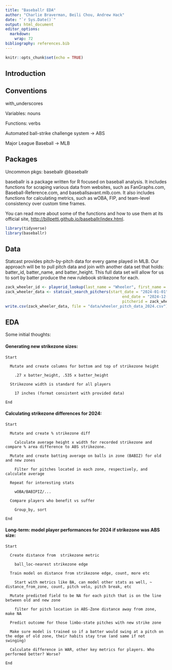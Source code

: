 ```yaml
---
title: "Baseballr EDA"
author: "Charlie Braverman, Beili Chou, Andrew Hack"
date: "`r Sys.Date()`"
output: html_document
editor_options: 
  markdown: 
    wrap: 72
bibliography: references.bib
---
```


```r
knitr::opts_chunk$set(echo = TRUE)
```

## Introduction



## Conventions

with_underscores

Variables: nouns

Functions: verbs

Automated ball-strike challenge system -\> ABS

Major League Baseball -\> MLB

## Packages

Uncommon pkgs: baseballr @baseballr

baseballr is a package written for R focused on baseball analysis. It
includes functions for scraping various data from websites, such as
FanGraphs.com, Baseball-Reference.com, and baseballsavant.mlb.com. It
also includes functions for calculating metrics, such as wOBA, FIP, and
team-level consistency over custom time frames.

You can read more about some of the functions and how to use them at its
official site, <http://billpetti.github.io/baseballr/index.html>.

```r
library(tidyverse)
library(baseballr)
```

## Data

Statcast provides pitch-by-pitch data for every game played in MLB. Our
approach will be to pull pitch data and join with another data set that
holds: batter_id, batter_name, and batter_height. This full data set
will allow for us to sort by batter produce the new rulebook strikezone
for each.

```r
zack_wheeler_id <- playerid_lookup(last_name = "Wheeler", first_name = "Zack") %>% pull(mlbam_id)
zack_wheeler_data <- statcast_search_pitchers(start_date = "2024-01-01",
                                                   end_date = "2024-12-31",
                                                   pitcherid = zack_wheeler_id)
write.csv(zack_wheeler_data, file = "data/wheeler_pitch_data_2024.csv")
```

## EDA

Some initial thoughts:

#### Generating new strikezone sizes:

```         
Start

  Mutate and create columns for bottom and top of strikezone height
  
    .27 x batter_height, .535 x batter_height
    
  Strikezone width is standard for all players
  
    17 inches (format consistent with provided data)
    
End
```

#### Calculating strikezone differences for 2024:

```         
Start

  Mutate and create % strikezone diff
  
    Calculate average height x width for recorded strikezone and compare % area difference to ABS strikezone.
    
  Mutate and create batting average on balls in zone (BABIZ) for old and new zones
  
    Filter for pitches located in each zone, respectively, and calculate average
  
  Repeat for interesting stats
  
    wOBA/BABIPIZ/...
    
  Compare players who benefit vs suffer
  
    Group_by, sort
    
End
```

#### Long-term: model player performances for 2024 if strikezone was ABS size:

```         
Start

  Create distance from  strikezone metric
  
    ball_loc-nearest strikezone edge
    
  Train model on distance from strikezone edge, count, more etc
  
    Start with metrics like BA, can model other stats as well, ~ distance_from_zone, count, pitch velo, pitch break, etc
    
  Mutate predicted field to be NA for each pitch that is on the line between old and new zone
  
    filter for pitch location in ABS-Zone distance away from zone, make NA
    
  Predict outcome for those limbo-state pitches with new strike zone
  
  Make sure model is trained so if a batter would swing at a pitch on the edge of old zone, their habits stay true (and same if not swinging)
  
  Calculate difference in WAR, other key metrics for players. Who performed better? Worse?
  
End
```
